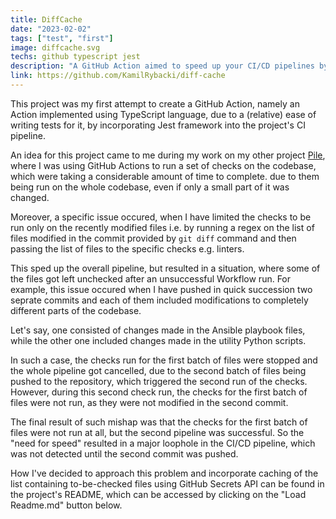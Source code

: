 ```yaml
---
title: DiffCache
date: "2023-02-02"
tags: ["test", "first"]
image: diffcache.svg
techs: github typescript jest
description: "A GitHub Action aimed to speed up your CI/CD pipelines by targeting the specific type of files (e.g. extensions) and memoizing, which are to be processed by checks set up in the integration workflow."
link: https://github.com/KamilRybacki/diff-cache
---
```


This project was my first attempt to create a GitHub Action,
namely an Action implemented using TypeScript language,
due to a (relative) ease of writing tests for it,
by incorporating Jest framework into the project's CI pipeline.

An idea for this project came to me
during my work on my other project
[Pile](https://github.com/KamilRybacki/Pile),
where I was using GitHub Actions to run
a set of checks on the codebase,
which were taking a considerable amount of time to complete.
due to them being run on the whole codebase,
even if only a small part of it was changed.

Moreover, a specific issue occured, when I have limited the checks
to be run only on the recently modified files i.e.
by running a regex on the list of files modified
in the commit provided by `git diff` command
and then passing the list of files to the specific checks e.g. linters.

This sped up the overall pipeline, but resulted in a situation,
where some of the files got left unchecked
after an unsuccessful Workflow run.
For example, this issue occured when I have
pushed in quick succession two seprate commits
and each of them included modifications to
completely different parts of the codebase.

Let's say, one consisted of changes made in the Ansible playbook files,
while the other one included changes made in the utility Python scripts.

In such a case, the checks run for the first batch of files were stopped
and the whole pipeline got cancelled, due to the second batch
of files being pushed to the repository,
which triggered the second run of the checks.
However, during this second check
run, the checks for the first batch of files were not run,
as they were not modified in the second commit.

The final result of such mishap was that the checks for
the first batch of files were not run at all, but the second pipeline was successful.
So the "need for speed" resulted in a major loophole in the CI/CD pipeline,
which was not detected until the second commit was pushed.

How I've decided to approach this problem and incorporate caching
of the list containing to-be-checked files
using GitHub Secrets API can be found
in the project's README, which can be accessed
by clicking on the "Load Readme.md" button below.
